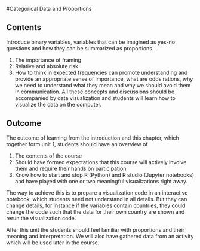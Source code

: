 #Categorical Data and Proportions

## Contents

Introduce binary variables, variables that can be imagined as yes-no questions and how they can be summarized as proportions.

1. The importance of framing
2. Relative and absolute risk
3. How to think in expected frequencies can promote understanding and provide an appropriate sense of importance, what are odds rations, why we need to understand what they mean and why we should avoid them in communication.
All these concepts and discussions should be accompanied by data visualization and students will learn how to visualize the data on the computer.

## Outcome

The outcome of learning from the introduction and this chapter, which together form unit 1, students should have an overview of

1. The contents of the course
2. Should have formed expectations that this course will actively involve them and require their hands on participation
3. Know how to start and stop R (Python) and R studio (Jupyter notebooks) and have played with one or two meaningful visualizations right away.

The way to achieve this is to prepare a visualization code in an interactive notebook, which students need not understand in all details. But they can change details, for instance if the variables contain countries, they could change the code such that the data for their own country are shown and rerun the visualization code.

After this unit the students should feel familiar with proportions and their meaning and interpretation.
We will also have gathered data from an activity which will be used later in the course.
